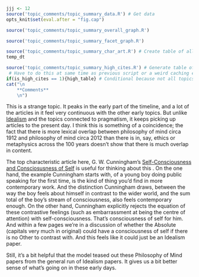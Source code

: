 ```r
jjj <- 12
source('topic_comments/topic_summary_data.R') # Get data
opts_knit$set(eval.after = "fig.cap")
```

```r
source('topic_comments/topic_summary_overall_graph.R')
```

```r
source('topic_comments/topic_summary_facet_graph.R')
```

```r
source('topic_comments/topic_summary_char_art.R') # Create table of all articles in topic
temp_dt
```

```r
source('topic_comments/topic_summary_high_cites.R') # Generate table of highly cited articles. 
 # Have to do this at same time as previous script or a weird caching error occurs.
if(is_high_cites == 1){high_table} # Conditional because not all topics have high cites
cat("\n
	**Comments**
	\n")
```

This is a strange topic. It peaks in the early part of the timeline, and a lot of the articles in it feel very continuous with the other early topics. But unlike [Idealism](#topic02) and the topics connected to pragmatism, it keeps picking up articles to the present day. I think this is something of a coincidence; the fact that there is more lexical overlap between philosophy of mind circa 1912 and philosophy of mind circa 2012 than there is in, say, ethics or metaphysics across the 100 years doesn't show that there is much overlap in content.

The top characteristic article here, G. W. Cunningham's [Self-Consciousness and Consciosusness of Self](https://philpapers.org/rec/CUNSAC) is useful for thinking about this . On the one hand, the example Cunningham starts with, of a young boy doing public speaking for the first time, is the kind of thing you'd find in more contemporary work. And the distinction Cunningham draws, between the way the boy feels about himself in contrast to the wider world, and the sum total of the boy's stream of consciousness, also feels contemporary enough. On the other hand, Cunningham explicitly rejects the equation of these contrastive feelings (such as embarrassment at being the centre of attention) with self-consciousness. That's consciousness of self for him. And within a few pages we're in a discussion of whether the Absolute (capitals very much in original) could have a consciousness of self if there is no Other to contrast with. And this feels like it could just be an Idealism paper.

Still, it's a bit helpful that the model teased out these Philosophy of Mind papers from the general run of Idealism papers. It gives us a bit better sense of what's going on in these early days.